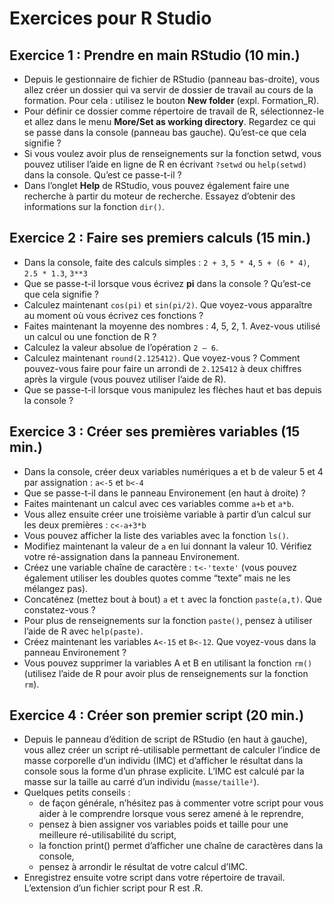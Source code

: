 # Exercices pour R Studio

## Exercice 1 : Prendre en main RStudio (10 min.)

* Depuis le gestionnaire de fichier de RStudio (panneau bas-droite), vous allez créer un dossier qui va servir de dossier de travail au cours de la formation. Pour cela : utilisez le bouton **New folder** (expl. Formation_R).
* Pour définir ce dossier comme répertoire de travail de R, sélectionnez-le et allez dans le menu **More/Set as working directory**. Regardez ce qui se passe dans la console (panneau bas gauche). Qu'est-ce que cela signifie ?
* Si vous voulez avoir plus de renseignements sur la fonction setwd, vous pouvez utiliser l'aide en ligne de R en écrivant `?setwd` ou `help(setwd)` dans la console. Qu'est ce passe-t-il ?
* Dans l'onglet **Help** de RStudio, vous pouvez également faire une recherche à partir du moteur de recherche. Essayez d'obtenir des informations sur la fonction `dir()`.

## Exercice 2 : Faire ses premiers calculs (15 min.)

* Dans la console, faite des calculs simples : `2 + 3`, `5 * 4`, `5 + (6 * 4)`, `2.5 * 1.3`, `3**3`
* Que se passe-t-il lorsque vous écrivez **pi** dans la console ? Qu'est-ce que cela signifie ?
* Calculez maintenant `cos(pi)` et `sin(pi/2)`. Que voyez-vous apparaître au moment où vous écrivez ces fonctions ?
* Faites maintenant la moyenne des nombres : 4, 5, 2, 1. Avez-vous utilisé un calcul ou une fonction de R ?
* Calculez la valeur absolue de l'opération `2 – 6`.
* Calculez maintenant `round(2.125412)`. Que voyez-vous ? Comment pouvez-vous faire pour faire un arrondi de `2.125412` à deux chiffres après la virgule (vous pouvez utiliser l'aide de R).
* Que se passe-t-il lorsque vous manipulez les flèches haut et bas depuis la console ?

## Exercice 3 : Créer ses premières variables (15 min.)

* Dans la console, créer deux variables numériques a et b de valeur 5 et 4 par assignation : `a<-5` et `b<-4`
* Que se passe-t-il dans le panneau Environement (en haut à droite) ?
* Faites maintenant un calcul avec ces variables comme `a+b` et `a*b`.
* Vous allez ensuite créer une troisième variable à partir d'un calcul sur les deux premières : `c<-a+3*b`
* Vous pouvez afficher la liste des variables avec la fonction `ls()`.
* Modifiez maintenant la valeur de `a` en lui donnant la valeur 10. Vérifiez votre ré-assignation dans la panneau  Environement.
* Créez une variable chaîne de caractère : `t<-'texte'` (vous pouvez également utiliser les doubles quotes comme "texte" mais ne les mélangez pas).
* Concaténez (mettez bout à bout) `a` et `t` avec la fonction `paste(a,t)`. Que constatez-vous ?
* Pour plus de renseignements sur la fonction `paste()`, pensez à utiliser l'aide de R avec `help(paste)`.
* Créez maintenant les variables `A<-15` et `B<-12`. Que voyez-vous dans la panneau Environement ?
* Vous pouvez supprimer la variables A et B en utilisant la fonction `rm()` (utilisez l'aide de R pour avoir plus de renseignements sur la fonction `rm`).

## Exercice 4 : Créer son premier script (20 min.)

* Depuis le panneau d'édition de script de RStudio (en haut à gauche), vous allez créer un script ré-utilisable permettant de calculer l'indice de masse corporelle d'un individu (IMC) et d'afficher le résultat dans la console sous la forme d'un phrase explicite. L'IMC est calculé par la masse sur la taille au carré d'un individu (`masse/taille²`).
* Quelques petits conseils :
     * de façon générale, n'hésitez pas à commenter votre script pour vous aider à le comprendre lorsque vous serez amené à le reprendre,
     * pensez à bien assigner vos variables poids et taille pour une meilleure ré-utilisabilité du script,
     * la fonction print() permet d'afficher une chaîne de caractères dans la console,
     * pensez à arrondir le résultat de votre calcul d'IMC. 
* Enregistrez ensuite votre script dans votre répertoire de travail. L'extension d'un fichier script pour R est .R.